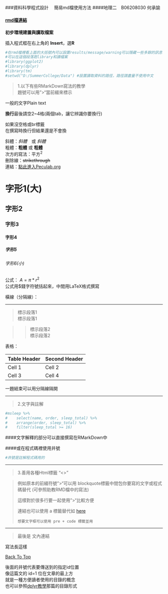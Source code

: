 <h2 id=1></h2>
###資料科學程式設計　 簡易md檔使用方法
####地理二　B06208030  何承諭

<h4><a href="https://github.com/lessthan41/SummerCollege_108/blob/master/RMarkdown_example.Rmd">rmd檔連結</a></h4>

**初步環境建置與讀取檔案**

插入程式框在右上角的 **Insert**，選**R**
```r
#在rmd檔裡看上面的大括號內可以設置results/message/warning可以隱藏一些多餘的訊息
#可以在這個段落跑library和讀檔案
#library(ggplot2)
#library(dplyr)
#library(tm)
#setwd("D:/SummerCollege/Data") #設置讀取資料的路徑，路徑請盡量不使用中文
```

> 1.以下有些RMarkDown寫法的教學      
> 題號可以用">"當前綴來標示    

一般的文字Plain text   
    
**換行**最後請空2~4格(兩個tab，讓它辨識你要換行)    
   
如果沒空格或br標籤<br>
在撰寫時換行但結果還是不會換   

斜體：*斜體*　或  _斜體_   
粗體：**粗體** 或 __粗體__  
次方的寫法：平方^2^   
刪除線：~~strikethrough~~   
連結：[點此進入Peculab.org](http://peculab.org/)   

# 字形1(大)   
## 字形2   
### 字形3   
#### 字形4   
##### 字形5   
###### 字形6(小)   

公式： $A = \pi*r^{2}$   
公式用\$錢字符號括起來，中間用LaTeX格式撰寫       

橫線（分隔線）：

---

> 標示段落1    
> 標示段落1    

>> 標示段落2    
>> 標示段落2     

表格：
 
Table Header  | Second Header 
------------- | ------------- 
Cell 1        | Cell 2 
Cell 3        | Cell 4 

一題結束可以用分隔線隔開     

---

> 2.文字與註解


```r
#msleep %>% 
#    select(name, order, sleep_total) %>%
#    arrange(order, sleep_total) %>% 
#    filter(sleep_total >= 16)
```

####文字解釋的部分可以直接撰寫在RMarkDown中   
    
####或在程式碼裡使用井號    
```r
#井號是註解程式碼用的
```

---

> 3.善用各種Html標籤 "<>"

<blockquote>

例如原本的前綴符號">"可以用 blockquote標籤中間包你要寫的文字或程式碼替代 (可參照助教RMD檔中的寫法)    

這樣對於很多行要一起使用">"比較方便   


連結也可以使用 a 標籤替代如 <a href="...">here</a>      

<pre><code>想要文字框可以使用 pre + code 標籤並用</code></pre>

</blockquote>

---

> 最後是 文內連結

寫法長這樣

[Back To Top](#1)

後面的井號代表要傳送到的指定id位置    
像這篇文的 id=1 位在文章的最上方    
就是一種方便讀者使用的目錄的概念    
也可以參照<a href="https://lessthan41.github.io/SummerCollege_108/dplyr_tutorial.html">dplyr教學</a>那篇的目錄形式





